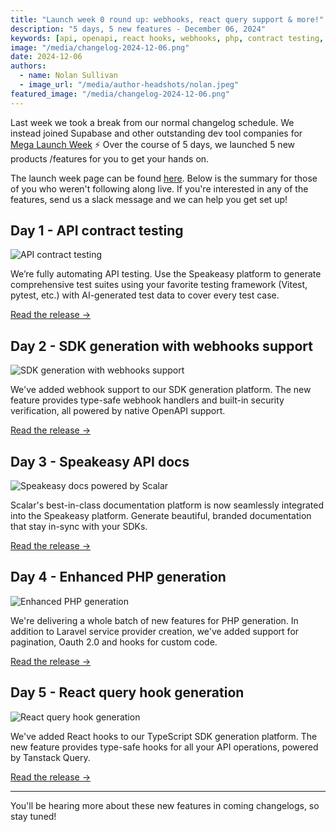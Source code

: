 ```yaml
---
title: "Launch week 0 round up: webhooks, react query support & more!"
description: "5 days, 5 new features - December 06, 2024"
keywords: [api, openapi, react hooks, webhooks, php, contract testing, sdks, developer experience, devex, dx]
image: "/media/changelog-2024-12-06.png"
date: 2024-12-06
authors:
  - name: Nolan Sullivan
  - image_url: "/media/author-headshots/nolan.jpeg"
featured_image: "/media/changelog-2024-12-06.png"
---
```


 

Last week we took a break from our normal changelog schedule. We instead joined Supabase and other outstanding dev tool companies for [​Mega Launch Week​](https://launchweek.dev/lw/2024/MEGA) ⚡ Over the course of 5 days, we launched ​5​ ​new products ​/features for you to get your hands on.

The launch week page can be found [here](/launch-week). Below is the summary for those of you who weren't following along live. If you're interested in any of the features, send us a slack message and we can help you get set up!

## Day 1 ​- API contract testing

![API contract testing](./assets/day1-testing.png)

We’re fully automating API testing. Use the Speakeasy platform to generate comprehensive test suites using your favorite testing framework (Vitest, pytest, etc.) with AI-generated test data to cover every test case.

[Read the release →](/post/release-contract-testing)

## Day 2 - SDK generation with webhooks support

![SDK generation with webhooks support](./assets/day2-webhooks.png)

We've added webhook support to our SDK generation platform. The new feature provides type-safe webhook handlers and built-in security verification, all powered by native OpenAPI support.


[Read the release →](/post/release-webhooks-support)

## Day 3 - Speakeasy API docs

![Speakeasy docs powered by Scalar](./assets/day3-scalar.png)

Scalar's best-in-class documentation platform is now seamlessly integrated into the Speakeasy platform. Generate beautiful, branded documentation that stay in-sync with your SDKs.

[Read the release →](/post/release-speakeasy-docs)

## Day 4 - Enhanced PHP generation

![Enhanced PHP generation](./assets/day4-php.png)

We're delivering a whole batch of new features for PHP generation. In addition to Laravel service provider creation, we've added support for pagination, Oauth 2.0 and hooks for custom code.

[Read the release →](/post/release-php)

## Day 5 - React query hook generation

![React query hook generation](./assets/day5-react.png)

We've added React hooks to our TypeScript SDK generation platform. The new feature provides type-safe hooks for all your API operations, powered by Tanstack Query.

[Read the release →](/post/release-react-hooks)

---

You'll be hearing more about these new features in coming changelogs, so stay tuned!
